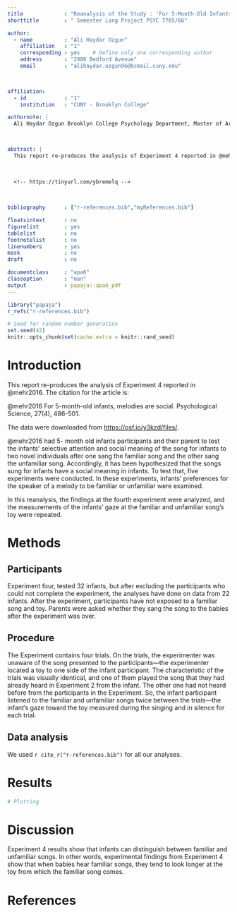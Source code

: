```yaml
---
title             : "Reanalysis of the Study : 'For 5-Month-Old Infants, Melodies Are Social' "
shorttitle        : " Semester Long Project PSYC 7765/66"

author: 
  - name          : "Ali Haydar Ozgun"
    affiliation   : "1"
    corresponding : yes    # Define only one corresponding author
    address       : "2900 Bedford Avenue"
    email         : "alihaydar.ozgun96@bcmail.cuny.edu"
    


affiliation:
  - id            : "1"
    institution   : "CUNY - Brooklyn College"

authornote: |
  Ali Haydar Ozgun Brooklyn College Psychology Department, Master of Art Experimental Psychology Program First Semester Student.

  

abstract: |
  This report re-produces the analysis of Experiment 4 reported in @mehr2016. During a period of 1 to 2 weeks, 5-month-old babies listened to one of two new songs at home, with the same lyrics and rhythms, but different melodies; The song was either sung by a parent, came out of a toy, or was sung by an unfamiliar adult, first in person and then via video. Next, the infants' selective attention to two new people was tested after one sang the familiar song and the unfamiliar song. Infants who experienced their parents' singing looked at the new person singing the familiar tune longer than the new person singing the unfamiliar music. In this study the amount of exposure to the song at home significantly estimated the extent of this preference. And it has been shown that these listened melodies have a social feature for infants.
  
  
  
  <!-- https://tinyurl.com/ybremelq -->

  

bibliography      : ["r-references.bib","myReferences.bib"]

floatsintext      : no
figurelist        : yes
tablelist         : no
footnotelist      : no
linenumbers       : yes
mask              : no
draft             : no

documentclass     : "apa6"
classoption       : "man"
output            : papaja::apa6_pdf
---
```


```r
library("papaja")
r_refs("r-references.bib")
```

```r
# Seed for random number generation
set.seed(42)
knitr::opts_chunk$set(cache.extra = knitr::rand_seed)
```

# Introduction
  This report re-produces the analysis of Experiment 4 reported in @mehr2016. The citation for the article is:
  
  @mehr2016 For 5-month-old infants, melodies are social. Psychological Science, 27(4), 486-501.
  
  The data were downloaded from [https://osf.io/y3kzd/files/](https://osf.io/y3kzd/files/).
  
@mehr2016 had 5- month old infants participants and their parent to test the infants’ selective attention and social meaning of the song for infants to two novel individuals after one sang the familiar song and the other sang the unfamiliar song. Accordingly, it has been hypothesized that the songs sung for infants have a social meaning in infants. To test that, five experiments were conducted. In these experiments, infants' preferences for the speaker of a melody to be familiar or unfamiliar were examined.

  In this reanalysis, the findings at the fourth experiment were analyzed, and the measurements of the infants' gaze at the familiar and unfamiliar song's toy were repeated.
  

# Methods

## Participants

Experiment four, tested 32 infants, but after excluding the participants who could not complete the experiment, the analyses have done on data from 22 infants. After the experiment, participants have not exposed to a familiar song and toy. Parents were asked whether they sang the song to the babies after the experiment was over.


## Procedure

The Experiment contains four trials. On the trials, the experimenter was unaware of the song presented to the participants—the experimenter located a toy to one side of the infant participant. The characteristic of the trials was visually identical, and one of them played the song that they had already heard in Experiment 2 from the infant. The other one had not heard before from the participants in the Experiment. So, the infant participant listened to the familiar and unfamiliar songs twice between the trials—the infant's gaze toward the toy measured during the singing and in silence for each trial. 

## Data analysis
We used `r cite_r("r-references.bib")` for all our analyses.


# Results


```r

# Plotting


```



# Discussion

Experiment 4 results show that infants can distinguish between familiar and unfamiliar songs. In other words, experimental findings from Experiment 4 show that when babies hear familiar songs, they tend to look longer at the toy from which the familiar song comes.

\newpage

# References

\begingroup
\setlength{\parindent}{-0.5in}
\setlength{\leftskip}{0.5in}

<div id="refs" custom-style="Bibliography"></div>
\endgroup
